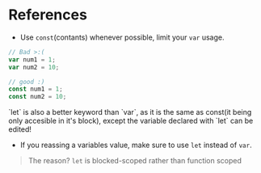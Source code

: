 

# References

* Use `const`(contants) whenever possible, limit your `var` usage. 

``` javascript 
// Bad >:(
var num1 = 1;
var num2 = 10;

// good :)
const num1 = 1;
const num2 = 10;
```

<Callout>
`let` is also a better keyword than `var`, as it is the same as const(it being only accesible in it's block), except the variable declared with `let` can be edited!
</Callout>

* If you reassing a variables value, make sure to use `let` instead of `var`.

> The reason? `let` is blocked-scoped rather than function scoped
